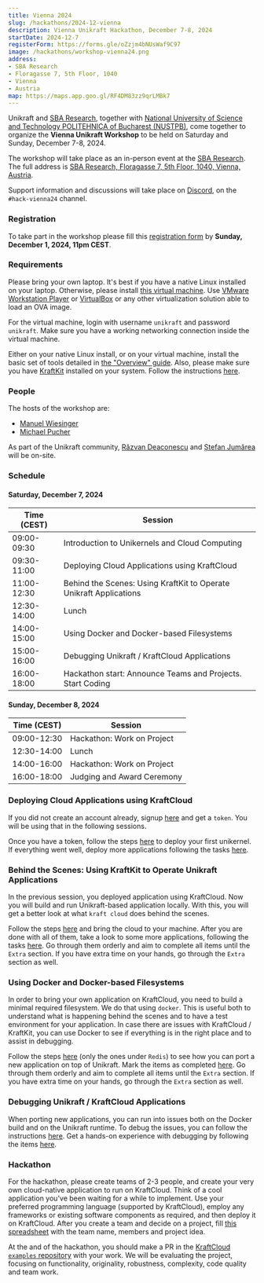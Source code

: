 ```yaml
---
title: Vienna 2024
slug: /hackathons/2024-12-vienna
description: Vienna Unikraft Hackathon, December 7-8, 2024
startDate: 2024-12-7
registerForm: https://forms.gle/oZzjm4bNUsWaf9C97
image: /hackathons/workshop-vienna24.png
address:
- SBA Research
- Floragasse 7, 5th Floor, 1040
- Vienna
- Austria
map: https://maps.app.goo.gl/RF4DM83zz9qrLMBk7
---
```


Unikraft and [SBA Research](https://www.sba-research.org/), together with [National University of Science and Technology POLITEHNICA of Bucharest (NUSTPB)](https://upb.ro/en/), come together to organize the **Vienna Unikraft Workshop** to be held on Saturday and Sunday, December 7-8, 2024.

The workshop will take place as an in-person event at the [SBA Research](https://www.sba-research.org/about/contact/).
The full address is [SBA Research, Floragasse 7, 5th Floor, 1040, Vienna, Austria](https://maps.app.goo.gl/RF4DM83zz9qrLMBk7).

Support information and discussions will take place on [Discord](http://bit.ly/UnikraftDiscord), on the `#hack-vienna24` channel.

### Registration

To take part in the workshop please fill this [registration form](https://forms.gle/oZzjm4bNUsWaf9C97) by **Sunday, December 1, 2024, 11pm CEST**.

### Requirements

Please bring your own laptop.
It's best if you have a native Linux installed on your laptop.
Otherwise, please install [this virtual machine](https://drive.google.com/file/d/16oBxfjFvu5mpf6DMb4-bsnyd5n2FqReo/view?usp=sharing).
Use [VMware Workstation Player](https://www.vmware.com/ca/products/workstation-player/workstation-player-evaluation.html) or [VirtualBox](https://www.virtualbox.org/) or any other virtualization solution able to load an OVA image.

For the virtual machine, login with username `unikraft` and password `unikraft`.
Make sure you have a working networking connection inside the virtual machine.

Either on your native Linux install, or on your virtual machine, install the basic set of tools detailed in [the "Overview" guide](/guides/overview#set-up).
Also, please make sure you have [KraftKit](https://github.com/unikraft/kraftkit) installed on your system.
Follow the instructions [here](https://unikraft.org/docs/getting-started#quick-start).

### People

The hosts of the workshop are:

* [Manuel Wiesinger](https://www.vusec.net/people/manuel-wiesinger/)
* [Michael Pucher](https://www.sba-research.org/team/michael-pucher/)

As part of the Unikraft community, [Răzvan Deaconescu](https://github.com/razvand) and [Ștefan Jumărea](https://github.com/StefanJum) will be on-site.

### Schedule

#### Saturday, December 7, 2024

| Time (CEST)    | Session                                                                                              |
| -------------  | -----------------------------------------------------------------------------------------------------|
| 09:00-09:30    | Introduction to Unikernels and Cloud Computing                                                       |
| 09:30-11:00    | Deploying Cloud Applications using KraftCloud                                                        |
| 11:00-12:30    | Behind the Scenes: Using KraftKit to Operate Unikraft Applications                                   |
| 12:30-14:00    | Lunch                                                                                                |
| 14:00-15:00    | Using Docker and Docker-based Filesystems                                                            |
| 15:00-16:00    | Debugging Unikraft / KraftCloud Applications                                                         |
| 16:00-18:00    | Hackathon start: Announce Teams and Projects. Start Coding                                           |

#### Sunday, December 8, 2024

| Time (CEST)    | Session                                                                                              |
| -------------  | -----------------------------------------------------------------------------------------------------|
| 09:00-12:30    | Hackathon: Work on Project                                                                           |
| 12:30-14:00    | Lunch                                                                                                |
| 14:00-16:00    | Hackathon: Work on Project                                                                           |
| 16:00-18:00    | Judging and Award Ceremony                                                                           |

### Deploying Cloud Applications using KraftCloud

If you did not create an account already, signup [here](https://console.kraft.cloud/signup) and get a `token`.
You will be using that in the following sessions.

Once you have a token, follow the steps [here](http://docs.kraft.cloud/quickstart/) to deploy your first unikernel.
If everything went well, deploy more applications following the tasks [here](TODO).

### Behind the Scenes: Using KraftKit to Operate Unikraft Applications

In the previous session, you deployed application using KraftCloud.
Now you will build and run Unikraft-based application locally.
With this, you will get a better look at what `kraft cloud` does behind the scenes.

Follow the steps [here](https://unikraft.org/guides/using-the-app-catalog) and bring the cloud to your machine.
After you are done with all of them, take a look to some more applications, following the tasks [here](TODO).
Go through them orderly and aim to complete all items until the `Extra` section.
If you have extra time on your hands, go through the `Extra` section as well.

### Using Docker and Docker-based Filesystems

In order to bring your own application on KraftCloud, you need to build a minimal required filesystem.
We do that using `docker`.
This is useful both to understand what is happening behind the scenes and to have a test environment for your application.
In case there are issues with KraftCloud / KraftKit, you can use Docker to see if everything is in the right place and to assist in debugging.

Follow the steps [here](TODO) (only the ones under `Redis`) to see how you can port a new application on top of Unikraft.
Mark the items as completed [here](TODO).
Go through them orderly and aim to complete all items until the `Extra` section.
If you have extra time on your hands, go through the `Extra` section as well.

### Debugging Unikraft / KraftCloud Applications

When porting new applications, you can run into issues both on the Docker build and on the Unikraft runtime.
To debug the issues, you can follow the instructions [here](https://docs.kraft.cloud/guides/features/debugging/).
Get a hands-on experience with debugging by following the items [here](TODO).

### Hackathon

For the hackathon, please create teams of 2-3 people, and create your very own cloud-native application to run on KraftCloud.
Think of a cool application you've been waiting for a while to implement.
Use your preferred programming language (supported by KraftCloud), employ any frameworks or existing software components as required, and then deploy it on KraftCloud.
After you create a team and decide on a project, fill [this spreadsheet](TODO) with the team name, members and project idea.

At the and of the hackathon, you should make a PR in the [KraftCloud `examples` repository](https://github.com/kraftcloud/examples) with your work.
We will be evaluating the project, focusing on functionality, originality, robustness, complexity, code quality and team work.
